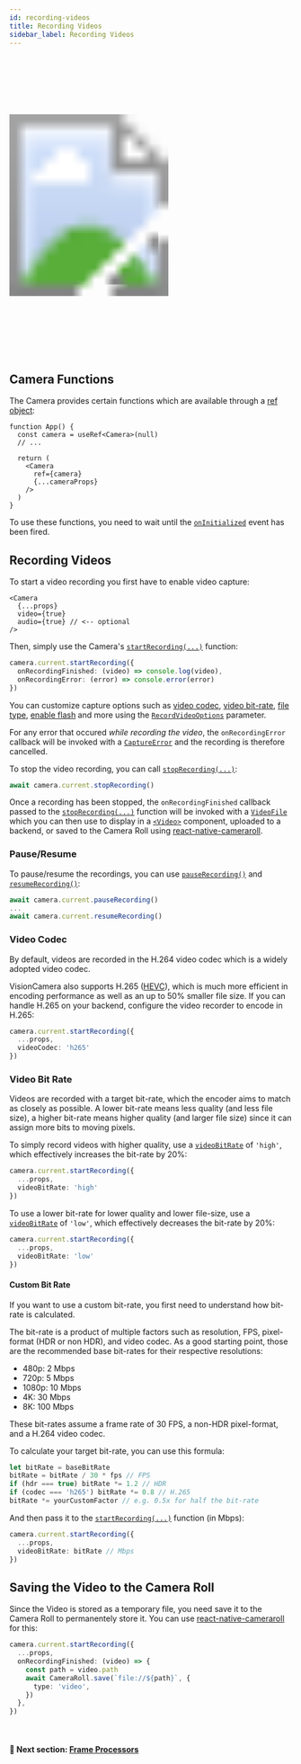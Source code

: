 ```yaml
---
id: recording-videos
title: Recording Videos
sidebar_label: Recording Videos
---
```



<div class="image-container">
  <svg xmlns="http://www.w3.org/2000/svg" width="283" height="535">
    <image href={useBaseUrl("img/demo_capture.gif")} x="18" y="33" width="247" height="469" />
    <image href={useBaseUrl("img/frame.png")} width="283" height="535" />
  </svg>
</div>

## Camera Functions

The Camera provides certain functions which are available through a [ref object](https://reactjs.org/docs/refs-and-the-dom.html):

```tsx
function App() {
  const camera = useRef<Camera>(null)
  // ...

  return (
    <Camera
      ref={camera}
      {...cameraProps}
    />
  )
}
```

To use these functions, you need to wait until the [`onInitialized`](/docs/api/interfaces/CameraProps#oninitialized) event has been fired.

## Recording Videos

To start a video recording you first have to enable video capture:

```tsx
<Camera
  {...props}
  video={true}
  audio={true} // <-- optional
/>
```

Then, simply use the Camera's [`startRecording(...)`](/docs/api/classes/Camera#startrecording) function:

```ts
camera.current.startRecording({
  onRecordingFinished: (video) => console.log(video),
  onRecordingError: (error) => console.error(error)
})
```

You can customize capture options such as [video codec](/docs/api/interfaces/RecordVideoOptions#videocodec), [video bit-rate](/docs/api/interfaces/RecordVideoOptions#videobitrate), [file type](/docs/api/interfaces/RecordVideoOptions#filetype), [enable flash](/docs/api/interfaces/RecordVideoOptions#flash) and more using the [`RecordVideoOptions`](/docs/api/interfaces/RecordVideoOptions) parameter.

For any error that occured _while recording the video_, the `onRecordingError` callback will be invoked with a [`CaptureError`](/docs/api/classes/CameraCaptureError) and the recording is therefore cancelled.

To stop the video recording, you can call [`stopRecording(...)`](/docs/api/classes/Camera#stoprecording):

```ts
await camera.current.stopRecording()
```

Once a recording has been stopped, the `onRecordingFinished` callback passed to the [`stopRecording(...)`](/docs/api/classes/Camera#stoprecording) function will be invoked with a [`VideoFile`](/docs/api/interfaces/VideoFile) which you can then use to display in a [`<Video>`](https://github.com/react-native-video/react-native-video) component, uploaded to a backend, or saved to the Camera Roll using [react-native-cameraroll](https://github.com/react-native-cameraroll/react-native-cameraroll).

### Pause/Resume

To pause/resume the recordings, you can use [`pauseRecording()`](/docs/api/classes/Camera#pauserecording) and [`resumeRecording()`](/docs/api/classes/Camera#resumerecording):

```ts
await camera.current.pauseRecording()
...
await camera.current.resumeRecording()
```

### Video Codec

By default, videos are recorded in the H.264 video codec which is a widely adopted video codec.

VisionCamera also supports H.265 ([HEVC](https://en.wikipedia.org/wiki/High_Efficiency_Video_Coding)), which is much more efficient in encoding performance as well as an up to 50% smaller file size.
If you can handle H.265 on your backend, configure the video recorder to encode in H.265:

```ts
camera.current.startRecording({
  ...props,
  videoCodec: 'h265'
})
```

### Video Bit Rate

Videos are recorded with a target bit-rate, which the encoder aims to match as closely as possible. A lower bit-rate means less quality (and less file size), a higher bit-rate means higher quality (and larger file size) since it can assign more bits to moving pixels.

To simply record videos with higher quality, use a [`videoBitRate`](/docs/api/interfaces/RecordVideoOptions#videobitrate) of `'high'`, which effectively increases the bit-rate by 20%:

```ts
camera.current.startRecording({
  ...props,
  videoBitRate: 'high'
})
```

To use a lower bit-rate for lower quality and lower file-size, use a [`videoBitRate`](/docs/api/interfaces/RecordVideoOptions#videobitrate) of `'low'`, which effectively decreases the bit-rate by 20%:

```ts
camera.current.startRecording({
  ...props,
  videoBitRate: 'low'
})
```

#### Custom Bit Rate

If you want to use a custom bit-rate, you first need to understand how bit-rate is calculated.

The bit-rate is a product of multiple factors such as resolution, FPS, pixel-format (HDR or non HDR), and video codec.
As a good starting point, those are the recommended base bit-rates for their respective resolutions:

- 480p: 2 Mbps
- 720p: 5 Mbps
- 1080p: 10 Mbps
- 4K: 30 Mbps
- 8K: 100 Mbps

These bit-rates assume a frame rate of 30 FPS, a non-HDR pixel-format, and a H.264 video codec.

To calculate your target bit-rate, you can use this formula:

```ts
let bitRate = baseBitRate
bitRate = bitRate / 30 * fps // FPS
if (hdr === true) bitRate *= 1.2 // HDR
if (codec === 'h265') bitRate *= 0.8 // H.265
bitRate *= yourCustomFactor // e.g. 0.5x for half the bit-rate
```

And then pass it to the [`startRecording(...)`](/docs/api/classes/Camera#startrecording) function (in Mbps):

```ts
camera.current.startRecording({
  ...props,
  videoBitRate: bitRate // Mbps
})
```

## Saving the Video to the Camera Roll

Since the Video is stored as a temporary file, you need save it to the Camera Roll to permanentely store it. You can use [react-native-cameraroll](https://github.com/react-native-cameraroll/react-native-cameraroll) for this:

```ts
camera.current.startRecording({
  ...props,
  onRecordingFinished: (video) => {
    const path = video.path
    await CameraRoll.save(`file://${path}`, {
      type: 'video',
    })
  },
})
```

<br />

#### 🚀 Next section: [Frame Processors](frame-processors)

